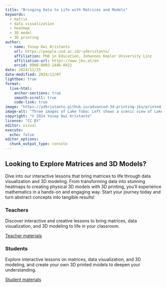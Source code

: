 ```yaml
---
title: "Bringing Data to Life with Matrices and Models"
keywords: 
  - matrix
  - data visualization
  - heatmap
  - 3D model
  - 3D printing
author:
  - name: Yosep Dwi Kristanto
    url: https://people.usd.ac.id/~ydkristanto/
    affiliation: PhD in Education, Johannes Kepler University Linz
    affiliation-url: https://www.jku.at/en
    orcid: 0000-0003-1446-0422
date: 2024/11/25
date-modified: 2024/12/07
lightbox: true
format:
  live-html:
    anchor-sections: true
    smooth-scroll: true
    code-link: true
image: "https://ydkristanto.github.io/advanced-3d-printing-jku/printed_merapi.jpeg"
image-alt: "Three images of Lake Toba: Left shows a scenic view of Lake Toba from Tele Samosir, Middle displays a plot map of Lake Toba's geographical layout, and Right presents a 3D model of Lake Toba's topography."
copyright: "© 2024 Yosep Dwi Kristanto"
license: "CC BY"
editor: visual
execute: 
  echo: false
editor_options: 
  chunk_output_type: console
---
```


## Looking to Explore Matrices and 3D Models?

Dive into our interactive lessons that bring matrices to life through data visualization and 3D modeling. From transforming data into stunning heatmaps to creating physical 3D models with 3D printing, you’ll experience mathematics in a hands-on and engaging way. Start your journey today and turn abstract concepts into tangible results!

::::: {layout="[1,1]"}
::: {#teachers}
### Teachers

Discover interactive and creative lessons to bring matrices, data visualization, and 3D modeling to life in your classroom.

[Teacher materials](teachers.qmd)
:::

::: {#students}
### Students

Explore interactive lessons on matrices, data visualization, and 3D modeling, and create your own 3D printed models to deepen your understanding.

[Student materials](students.qmd)
:::
:::::

